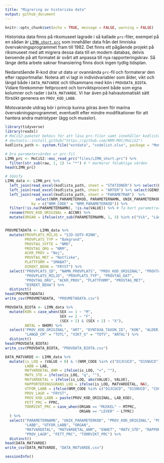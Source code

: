 ```yaml
---
title: "Migrering av historiska data"
output: github_document
---
```


```r
knitr::opts_chunk$set(echo = TRUE, message = FALSE, warning = FALSE)
```

Historiska data finns på riksmuseet lagrade i så kallade `prc`-filer, exempel på en sådan är [`LIMN_short.prc`](https://raw.githubusercontent.com/NRM-MOC/migrering_prc/main/files/LIMN_short.prc) som innehåller data från det limniska övervakningsprogrammet fram till 1982. Det finns ett pågående projekt på riksmuseet med att migrera dessa data till en modern databas, delvis beroende på att formatet är svårt att anpassa till nya rapporteringskrav. Så länge detta arbete saknar finansiering finns dock ingen tydlig tidsplan. 

Nedanstående R-kod drar ut data ur ovannända `prc`-fil och formaterar den efter rapportmallar. Notera att vi lagt in individvariabler som ålder, vikt och längd både i `DATA_MATVARDE` och tillsammans med kön i `PROVDATA_BIOTA`. Vidare förekommer fettprocent och torrviktsprocent både som egna kolumner och rader i `DATA_MATVARDE`. Vi har även på halvautomatiskt sätt försökt generera en `PROV_KOD_LABB`.

Motsvarande utdrag bör i princip kunna göras även för marina övervakningsprogrammet, eventuellt efter mindre modifikationer för att hantera andra matristyper (ägg och musslor).


```r
library(tidyverse)
library(readxl)
# MoCiS2-paketet behövs för att läsa prc-filer samt innehåller kodlista
# devtools::install_github("https://github.com/NRM-MOC/MoCiS2")
kodlista_path <- system.file("extdata", "codelist.xlsx", package = "MoCiS2")

# Dra parametervärden ur prc-fil
LIMN_prc <- MoCiS2::moc_read_prc("files/LIMN_short.prc") %>% 
  filter(str_sub(raw, 1, 1) != "*") # * markerar felaktiga värden
head(LIMN_prc)
```


```r
# SGUify
LIMN_data <- LIMN_prc %>% 
  left_join(read_excel(kodlista_path, sheet = "STATIONER") %>% select(LOC, PROVPLATS_ID, NAMN_PROVPLATS)) %>% 
  left_join(read_excel(kodlista_path, sheet = "ARTER") %>% select(GENUS, ART, DYNTAXA_TAXON_ID)) %>% 
  left_join(read_excel(kodlista_path, sheet = "PARAMETRAR")  %>%
              select(NRM_PARAMETERKOD, PARAMETERNAMN, UNIK_PARAMETERKOD, ENHET, MATOSAKERHET_ENHET, PROV_LAGR),
            by = c("NRM_CODE" = "NRM_PARAMETERKOD")) %>% 
  filter(!is.na(PARAMETERNAMN), !is.na(VALUE)) %>% # Ta bort parametrar som saknas i kodlista (skall ej rapporteras) samt de som saknar värde
  rename(PROV_KOD_ORIGINAL = ACCNR) %>% 
  mutate(ORGAN = ifelse(str_sub(PARAMETERNAMN, 1, 3) %in% c("Vik", "Län", "Åld"), "HELKROPP", ORGAN)) 


PROVMETADATA <- LIMN_data %>% 
  mutate(PROVPLATS_MILJO = "SJO-SOTV-RINN",
         PROVPLATS_TYP = "Bakgrund",
         PROVTAG_SYFTE = "NMO",
         PROVTAG_ORG = "NRM",
         ACKR_PROV = "Nej",
         PROVTAG_MET = "Natfiske",
         PLATTFORM = "SMABAT",
         DIREKT_BEHA = "FRYST") %>% 
  select("PROVPLATS_ID", "NAMN_PROVPLATS", "PROV_KOD_ORIGINAL", "PROVTAG_SYFTE", 
         "PROVPLATS_MILJO", "PROVPLATS_TYP", "PROVTAG_DAT", 
         "PROVTAG_ORG", "ACKR_PROV", "PLATTFORM", "PROVTAG_MET", 
         "DIREKT_BEHA") %>% 
  distinct()
head(PROVMETADATA)
write_csv(PROVMETADATA, "PROVMETADATA.csv")
```



```r
PROVDATA_BIOTA <- LIMN_data %>% 
  mutate(KON = case_when(SEX == 1 ~ "M",
                         SEX == 2 ~ "F",
                         (SEX > 1) & (SEX < 2) ~ "X"),
         ANTAL = NHOM) %>% 
  select("PROV_KOD_ORIGINAL", "ART", "DYNTAXA_TAXON_ID", "KON", "ALDER_AR" = "ALDR", 
         "LANGD_CM" = "TOTL", "VIKT_G" = "TOTV", "ANTAL") %>% 
  distinct()
head(PROVDATA_BIOTA)
write_csv(PROVDATA_BIOTA, "PROVDATA_BIOTA.csv")

```

```r
DATA_MATVARDE <- LIMN_data %>% 
  mutate(is_LOQ = (VALUE < 0) & !(NRM_CODE %in% c("D13CUCD", "D15NUCD")),
         LABB = LAB,
         MATVARDETAL_ANM = ifelse(is_LOQ, "<", ""),
         MATV_STD = ifelse(is_LOQ, "q", ""),
         MATVARDETAL = ifelse(is_LOQ, abs(VALUE), VALUE),
         RAPPORTERINGSGRANS_LOQ = ifelse(is_LOQ, MATVARDETAL, NA),
         UTFOR_LABB = ifelse(NRM_CODE %in% c("D13CUCD", "D15NUCD", "CUCD", "NUCD"), "UC Davies", NA),
         PROV_LAGR = "FRYST",
         PROV_KOD_LABB = paste(PROV_KOD_ORIGINAL, LAB_KOD),
         FETT_PRC = FPRC,
         TORRVIKT_PRC = case_when(ORGAN == "MUSKEL" ~ MTPRC,
                                  ORGAN == "LEVER" ~ LTPRC)
  ) %>% 
  select("PARAMETERNAMN", "UNIK_PARAMETERKOD", "PROV_KOD_ORIGINAL", "PROV_KOD_LABB",
         "LABB", "UTFOR_LABB", "ORGAN", 
         "MATVARDETAL", "MATVARDETAL_ANM", "ENHET", "MATV_STD", "RAPPORTERINGSGRANS_LOQ", 
         "PROV_LAGR", "FETT_PRC", "TORRVIKT_PRC") %>% 
  distinct()
head(DATA_MATVARDE)
write_csv(DATA_MATVARDE, "DATA_MATVARDE.csv")
```

```r
sessionInfo()
```

